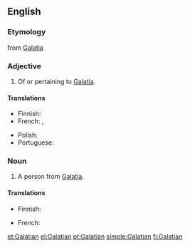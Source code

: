 ==English==

===Etymology===
from [[Galatia]]

===Adjective===
{{en-adj}}

# Of or pertaining to [[Galatia]].

====Translations====
{{trans-top|pertaining to Galatia}}
* Finnish: {{t|fi|galatialainen}}
* French: {{t+|fr|galate|m|f}}, {{t|fr|galatique|m|f}}
{{trans-mid}}
* Polish: {{t|pl|galacki}}
* Portuguese: {{t|pt|gálata|m|f}}
{{trans-bottom}}

===Noun===
{{en-noun}}
# A person from [[Galatia]].

====Translations====
{{trans-top|person from Galatia}}
* Finnish: {{t|fi|galatialainen}}
{{trans-mid}}
* French: {{t|fr|Galate|m|f}}
{{trans-bottom}}

[[et:Galatian]]
[[el:Galatian]]
[[pt:Galatian]]
[[simple:Galatian]]
[[fi:Galatian]]